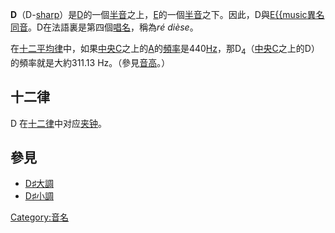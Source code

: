 '''D{{music|sharp}}'''（D-[[升音符|sharp]]）是[[D_(音名)|D]]的一個[[半音|半音]]之上，[[E_(音名)|E]]的一個[[半音|半音]]之下。因此，D{{music|sharp}}與[[E♭_(音名)|E{{music]][[異名同音|異名同音]]。D{{music|sharp}}在法語裏是第四個[[唱名|唱名]]，稱為''ré dièse''。

在[[十二平均律|十二平均律]]中，如果[[中央C|中央C]]之上的[[A_(音名)|A]]的[[頻率|頻率]]是440[[赫茲|Hz]]，那D{{music|sharp}}<sub>4</sub>（[[中央C|中央C]]之上的D{{music|sharp}}）的頻率就是大約311.13 Hz。（參見[[音高|音高]]。）

==十二律==
D{{music|sharp}} 在[[十二律|十二律]]中对应[[夹钟|夹钟]]。

==參見==
*[[D♯大調|D♯大調]]
*[[D♯小調|D♯小調]]

{{半音}}

{{DEFAULTSORT:Csharp}}
[[Category:音名|Category:音名]]


{{music-stub}}
